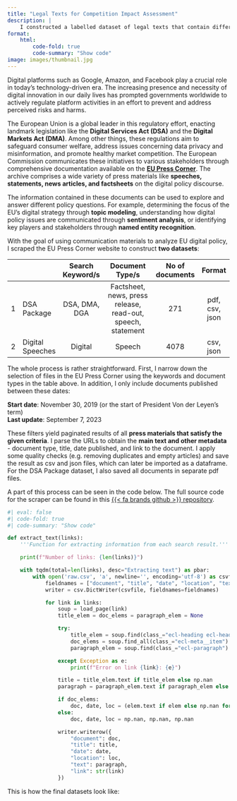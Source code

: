 ```yaml
---
title: "Legal Texts for Competition Impact Assessment"
description: | 
    I constructed a labelled dataset of legal texts that contain different categories of anticompetitive provisions.
format: 
    html:
        code-fold: true
        code-summary: "Show code"
image: images/thumbnail.jpg
---
```


Digital platforms such as Google, Amazon, and Facebook play a crucial role in today’s technology-driven era. The increasing presence and necessity of digital innovation in our daily lives has prompted governments worldwide to actively regulate platform activities in an effort to prevent and address perceived risks and harms. 

The European Union is a global leader in this regulatory effort, enacting landmark legislation like the **Digital Services Act (DSA)** and the **Digital Markets Act (DMA)**. Among other things, these regulations aim to safeguard consumer welfare, address issues concerning data privacy and misinformation, and promote healthy market competition. The European Commission communicates these initiatives to various stakeholders through comprehensive documentation available on the <a class = 'third-hover' href='https://ec.europa.eu/commission/presscorner/home/en'>**EU Press Corner**</a>. The archive comprises a wide variety of press materials like **speeches, statements, news articles, and factsheets** on the digital policy discourse. 

The information contained in these documents can be used to explore and answer different policy questions. For example, determining the focus of the EU’s digital strategy through **topic modeling**, understanding how digital policy issues are communicated through **sentiment analysis**, or identifying key players and stakeholders through **named entity recognition**. 

With the goal of using communication materials to analyze EU digital policy, I scraped the EU Press Corner website to construct **two datasets**: 

|   |                  | **Search Keyword/s** |                      **Document Type/s**                      | **No of documents** |    **Format**    |
|---|------------------|:--------------------:|:-------------------------------------------------------------:|:-------------------:|:----------------:|
| 1 | DSA Package      | DSA, DMA, DGA        | Factsheet,   news, press release, read-out, speech, statement | 271                 | pdf,   csv, json |
| 2 | Digital Speeches | Digital              | Speech                                                        | 4078                | csv, json        |    

The whole process is rather straightforward. First, I narrow down the selection of files in the EU Press Corner using the keywords and document types in the table above. In addition, I only include documents published between these dates: 

**Start date**: November 30, 2019 (or the start of President Von der Leyen's term) <br>
**Last update**: September 7, 2023
<br>

These filters yield paginated results of all **press materials that satisfy the given criteria**. I parse the URLs to obtain the **main text and other metadata** - document type, title, date published, and link to the document. I apply some quality checks (e.g. removing duplicates and empty articles) and save the result as csv and json files, which can later be imported as a dataframe. For the DSA Package dataset, I also saved all documents in separate pdf files. 

A part of this process can be seen in the code below. The full source code for the scraper can be found in this <a class = 'third-hover' href= 'https://github.com/janinepdevera/scraper-eu-press'>{{< fa brands github >}} repository</a>. 

```python
#| eval: false
#| code-fold: true
#| code-summary: "Show code"

def extract_text(links):
    '''Function for extracting information from each search result.'''

    print(f"Number of links: {len(links)}")

    with tqdm(total=len(links), desc="Extracting text") as pbar:
        with open('raw.csv', 'a', newline='', encoding='utf-8') as csvfile:
            fieldnames = ["document", "title", "date", "location", "text", "link"]
            writer = csv.DictWriter(csvfile, fieldnames=fieldnames)

            for link in links:
                soup = load_page(link)
                title_elem = doc_elems = paragraph_elem = None

                try:
                    title_elem = soup.find(class_="ecl-heading ecl-heading--h1 ecl-u-color-white")
                    doc_elems = soup.find_all(class_="ecl-meta__item")
                    paragraph_elem = soup.find(class_="ecl-paragraph")

                except Exception as e:
                    print(f"Error on link {link}: {e}")

                title = title_elem.text if title_elem else np.nan
                paragraph = paragraph_elem.text if paragraph_elem else np.nan

                if doc_elems:
                    doc, date, loc = (elem.text if elem else np.nan for elem in doc_elems[:3])
                else:
                    doc, date, loc = np.nan, np.nan, np.nan

                writer.writerow({
                    "document": doc,
                    "title": title,
                    "date": date,
                    "location": loc,
                    "text": paragraph,
                    "link": str(link)
                })
```

This is how the final datasets look like: 